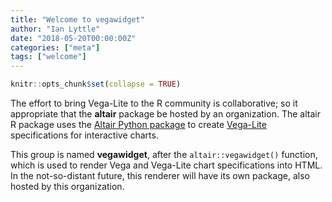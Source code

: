 ```yaml
---
title: "Welcome to vegawidget"
author: "Ian Lyttle"
date: "2018-05-20T00:00:00Z" 
categories: ["meta"]
tags: ["welcome"]
---
```


```r
knitr::opts_chunk$set(collapse = TRUE)
```

The effort to bring Vega-Lite to the R community is collaborative; so it appropriate that the **altair** package be hosted by an organization. The altair R package uses the [Altair Python package](https://altair-viz.github.io/index.html) to create [Vega-Lite](https://vega.github.io/vega-lite/) specifications for interactive charts.

This group is named **vegawidget**, after the `altair::vegawidget()` function, which is used to render Vega and Vega-Lite chart specifications into HTML. In the not-so-distant future, this renderer will have its own package, also hosted by this organization.


